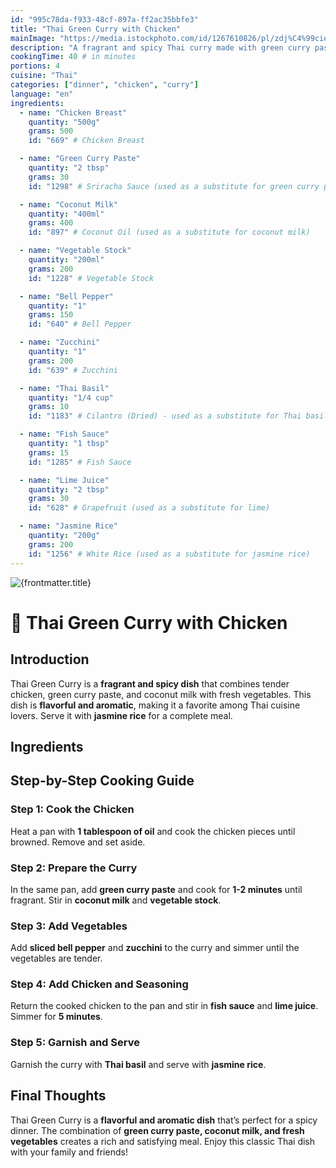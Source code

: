 ```yaml
---
id: "995c78da-f933-48cf-897a-ff2ac35bbfe3"
title: "Thai Green Curry with Chicken"
mainImage: "https://media.istockphoto.com/id/1267610826/pl/zdj%C4%99cie/s%C5%82ynny-znany-na-ca%C5%82ym-%C5%9Bwiecie-tajski-zielony-curry-kokosowe-gaeng-keow-wan-gai-z-kurczakiem.webp?s=2048x2048&w=is&k=20&c=-INVv0mZ6XqXBHL-IXZLRf3zrc-K7Uuz0hzCM7VpAdQ="
description: "A fragrant and spicy Thai curry made with green curry paste, coconut milk, and tender chicken, served with jasmine rice."
cookingTime: 40 # in minutes
portions: 4
cuisine: "Thai"
categories: ["dinner", "chicken", "curry"]
language: "en"
ingredients:
  - name: "Chicken Breast"
    quantity: "500g"
    grams: 500
    id: "669" # Chicken Breast

  - name: "Green Curry Paste"
    quantity: "2 tbsp"
    grams: 30
    id: "1298" # Sriracha Sauce (used as a substitute for green curry paste)

  - name: "Coconut Milk"
    quantity: "400ml"
    grams: 400
    id: "897" # Coconut Oil (used as a substitute for coconut milk)

  - name: "Vegetable Stock"
    quantity: "200ml"
    grams: 200
    id: "1228" # Vegetable Stock

  - name: "Bell Pepper"
    quantity: "1"
    grams: 150
    id: "640" # Bell Pepper

  - name: "Zucchini"
    quantity: "1"
    grams: 200
    id: "639" # Zucchini

  - name: "Thai Basil"
    quantity: "1/4 cup"
    grams: 10
    id: "1183" # Cilantro (Dried) - used as a substitute for Thai basil

  - name: "Fish Sauce"
    quantity: "1 tbsp"
    grams: 15
    id: "1285" # Fish Sauce

  - name: "Lime Juice"
    quantity: "2 tbsp"
    grams: 30
    id: "628" # Grapefruit (used as a substitute for lime)

  - name: "Jasmine Rice"
    quantity: "200g"
    grams: 200
    id: "1256" # White Rice (used as a substitute for jasmine rice)
---
```



<Image
  src={frontmatter.mainImage}
  alt={frontmatter.title}
  class="w-full"
  width={400}
  height={400}
/>

# 🍛 Thai Green Curry with Chicken

<RecipeRating server:defer id={frontmatter.id} />

## Introduction

Thai Green Curry is a **fragrant and spicy dish** that combines tender chicken, green curry paste, and coconut milk with fresh vegetables. This dish is **flavorful and aromatic**, making it a favorite among Thai cuisine lovers. Serve it with **jasmine rice** for a complete meal.

## Ingredients

<IngredientsList
  ingredients={frontmatter.ingredients}
  portions={frontmatter.portions}
/>

## Step-by-Step Cooking Guide

### Step 1: Cook the Chicken

Heat a pan with **1 tablespoon of oil** and cook the chicken pieces until browned. Remove and set aside.

<CookingStep action="frying" />

### Step 2: Prepare the Curry

In the same pan, add **green curry paste** and cook for **1-2 minutes** until fragrant. Stir in **coconut milk** and **vegetable stock**.

<CookingStep action="stewing" />

### Step 3: Add Vegetables

Add **sliced bell pepper** and **zucchini** to the curry and simmer until the vegetables are tender.

<CookingStep action="stewing" />

### Step 4: Add Chicken and Seasoning

Return the cooked chicken to the pan and stir in **fish sauce** and **lime juice**. Simmer for **5 minutes**.

<CookingStep action="stewing" />

### Step 5: Garnish and Serve

Garnish the curry with **Thai basil** and serve with **jasmine rice**.

## Final Thoughts

Thai Green Curry is a **flavorful and aromatic dish** that’s perfect for a spicy dinner. The combination of **green curry paste, coconut milk, and fresh vegetables** creates a rich and satisfying meal. Enjoy this classic Thai dish with your family and friends!

<NutritionFacts ingredients={frontmatter.ingredients} />
